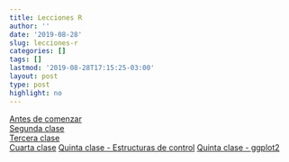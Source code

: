 ```yaml
---
title: Lecciones R
author: ''
date: '2019-08-28'
slug: lecciones-r
categories: []
tags: []
lastmod: '2019-08-28T17:15:25-03:00'
layout: post
type: post
highlight: no
---
```


[Antes de comenzar](https://github.com/datosensociales/lecciones_r/blob/master/antes-de-comenzar.md)  
[Segunda clase](https://github.com/datosensociales/lecciones_r/blob/master/CLASE_2.md)  
[Tercera clase](https://github.com/datosensociales/lecciones_r/blob/master/Clase_3.md)  
[Cuarta clase](https://github.com/datosensociales/lecciones_r/blob/master/Clase_4.md)
[Quinta clase - Estructuras de control](https://github.com/datosensociales/lecciones_r/blob/master/Clase_5_-_Estructuras_de_control.md)
[Quinta clase - ggplot2](https://github.com/datosensociales/lecciones_r/blob/master/CLASE_GGPLOT.md)